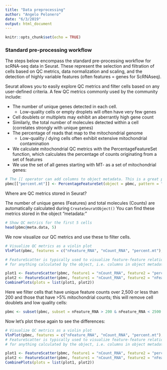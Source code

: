 ```yaml
---
title: "Data preprocessing"
author: "Angelo Pelonero"
date: "6/3/2019"
output: html_document
---
```


```r
knitr::opts_chunk$set(echo = TRUE)
```

### Standard pre-processing workflow

The steps below encompass the standard pre-processing workflow for scRNA-seq data in Seurat. These represent the selection and filtration of cells based on QC metrics, data normalization and scaling, and the detection of highly variable features (often features = genes for ScRNAseq).

Seurat allows you to easily explore QC metrics and filter cells based on any user-defined criteria. A few QC metrics commonly used by the community include:

  - The number of unique genes detected in each cell.
      - Low-quality cells or empty droplets will often have very few genes
  - Cell doublets or multiplets may exhibit an aberrantly high gene count
  - Similarly, the total number of molecules detected within a cell (correlates strongly with unique genes)
  - The percentage of reads that map to the mitochondrial genome
      - Low-quality / dying cells often exhibit extensive mitochondrial contamination
  - We calculate mitochondrial QC metrics with the PercentageFeatureSet function, which calculates the percentage of counts originating from a set of features
  - We use the set of all genes starting with MT- as a set of mitochondrial genes:
```r
# The [[ operator can add columns to object metadata. This is a great place to stash QC stats
pbmc[["percent.mt"]] <- PercentageFeatureSet(object = pbmc, pattern = "^MT-")
```

Where are QC metrics stored in Seurat?

The number of unique genes (Features) and total molecules (Counts) are automatically calculated during `CreateSeuratObject()` You can find these metrics stored in the object "metadata:"
```r
# Show QC metrics for the first 5 cells
head(pbmc@meta.data, 5)
```

We now visualize our QC metrics and use these to filter cells.
```r
# Visualize QC metrics as a violin plot
VlnPlot(pbmc, features = c("nFeature_RNA", "nCount_RNA", "percent.mt"), ncol = 3)
```


```r
# FeatureScatter is typically used to visualize feature-feature relationships, but can be used
# for anything calculated by the object, i.e. columns in object metadata, PC scores etc.

plot1 <- FeatureScatter(pbmc, feature1 = "nCount_RNA", feature2 = "percent.mt")
plot2 <- FeatureScatter(pbmc, feature1 = "nCount_RNA", feature2 = "nFeature_RNA")
CombinePlots(plots = list(plot1, plot2))
```

Here we filter cells that have unique feature counts over 2,500 or less than 200 and those that have >5% mitochondrial counts; this will remove cell doublets and low quality cells:
```r
pbmc <- subset(pbmc, subset = nFeature_RNA > 200 & nFeature_RNA < 2500 & percent.mt < 5)
```

Now let's plot these again to see the differences:
```r
# Visualize QC metrics as a violin plot
VlnPlot(pbmc, features = c("nFeature_RNA", "nCount_RNA", "percent.mt"), ncol = 3)
# FeatureScatter is typically used to visualize feature-feature relationships, but can be used
# for anything calculated by the object, i.e. columns in object metadata, PC scores etc.

plot1 <- FeatureScatter(pbmc, feature1 = "nCount_RNA", feature2 = "percent.mt")
plot2 <- FeatureScatter(pbmc, feature1 = "nCount_RNA", feature2 = "nFeature_RNA")
CombinePlots(plots = list(plot1, plot2))
```
